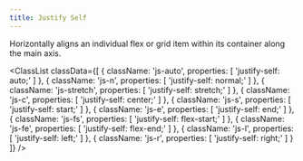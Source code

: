 ```yaml
---
title: Justify Self
---
```



Horizontally aligns an individual flex or grid item within its container along the main axis.

<ClassList
  classData={[
    {
        className: 'js-auto',
        properties: [
            'justify-self: auto;'
        ]
    },
    {
        className: 'js-n',
        properties: [
            'justify-self: normal;'
        ]
    },
    {
        className: 'js-stretch',
        properties: [
            'justify-self: stretch;'
        ]
    },
    {
        className: 'js-c',
        properties: [
            'justify-self: center;'
        ]
    },
    {
        className: 'js-s',
        properties: [
            'justify-self: start;'
        ]
    },
    {
        className: 'js-e',
        properties: [
            'justify-self: end;'
        ]
    },
    {
        className: 'js-fs',
        properties: [
            'justify-self: flex-start;'
        ]
    },
    {
        className: 'js-fe',
        properties: [
            'justify-self: flex-end;'
        ]
    },
    {
        className: 'js-l',
        properties: [
            'justify-self: left;'
        ]
    },
    {
        className: 'js-r',
        properties: [
            'justify-self: right;'
        ]
    }
  ]}
/>